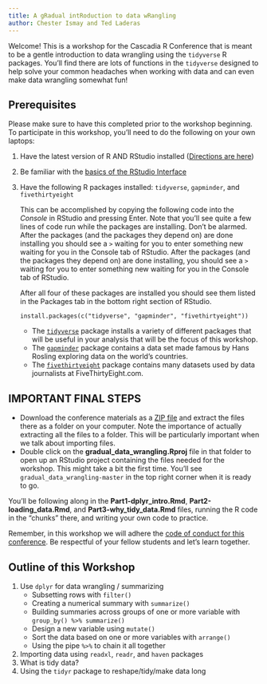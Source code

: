 ```yaml
---
title: A gRadual intRoduction to data wRangling
author: Chester Ismay and Ted Laderas
---
```


Welcome! This is a workshop for the Cascadia R Conference that is meant to be a gentle introduction to data wrangling using the `tidyverse` R packages. You'll find there are lots of functions in the `tidyverse` designed to help solve your common headaches when working with data and can even make data wrangling somewhat fun!

## Prerequisites

Please make sure to have this completed prior to the workshop beginning. To participate in this workshop, you'll need to do the following on your own laptops:

1. Have the latest version of R AND RStudio installed ([Directions are here](http://moderndive.netlify.com/2-getting-started.html#what-are-r-and-rstudio))
2. Be familiar with the [basics of the RStudio Interface](https://ismayc.github.io/rbasics-book/3-rstudiobasics.html#rstudio-layout)
3. Have the following R packages installed: `tidyverse`, `gapminder`, and `fivethirtyeight`

    This can be accomplished by copying the following code into the *Console* in RStudio and pressing Enter. Note that you'll see quite a few lines of code run while the packages are installing. Don't be alarmed. After the packages (and the packages they depend on) are done installing you should see a `>` waiting for you to enter something new waiting for you in the Console tab of RStudio. After the packages (and the packages they depend on) are done installing, you should see a `>` waiting for you to enter something new waiting for you in the Console tab of RStudio.
    
    After all four of these packages are installed you should see them listed in the Packages tab in the bottom right section of RStudio.

    ```
    install.packages(c("tidyverse", "gapminder", "fivethirtyeight"))
    ```
    
    - The [`tidyverse`](http://tidyverse.tidyverse.org/) package installs a variety of different packages that will be useful in your analysis that will be the focus of this workshop. 
    - The [`gapminder`](https://github.com/jennybc/gapminder/blob/master/README.md) package contains a data set made famous by Hans Rosling exploring data on the world's countries.
    - The [`fivethirtyeight`](http://fivethirtyeight-r.netlify.com/) package contains many datasets used by data journalists at FiveThirtyEight.com.

## IMPORTANT FINAL STEPS

- Download the conference materials as a [ZIP file](https://github.com/tidyverse-intro/gradual_data_wrangling/archive/master.zip) and extract the files there as a folder on your computer. Note the importance of actually extracting all the files to a folder. This will be particularly important when we talk about importing files. 
- Double click on the **gradual_data_wrangling.Rproj** file in that folder to open up an RStudio project containing the files needed for the workshop. This might take a bit the first time. You'll see `gradual_data_wrangling-master` in the top right corner when it is ready to go.

You'll be following along in the **Part1-dplyr_intro.Rmd**, **Part2-loading_data.Rmd**, and **Part3-why_tidy_data.Rmd** files, running the R code in the "chunks" there, and writing your own code to practice.
    
Remember, in this workshop we will adhere the [code of conduct for this conference](https://cascadiarconf.com/coc/). Be respectful of your fellow students and let's learn together.

## Outline of this Workshop

1. Use `dplyr` for data wrangling / summarizing
    - Subsetting rows with `filter()`
    - Creating a numerical summary with `summarize()`
    - Building summaries across groups of one or more variable with `group_by() %>% summarize()`
    - Design a new variable using `mutate()`
    - Sort the data based on one or more variables with `arrange()`
    - Using the pipe `%>%` to chain it all together 
1. Importing data using `readxl`, `readr`, and `haven` packages
1. What is tidy data?
1. Using the `tidyr` package to reshape/tidy/make data long

